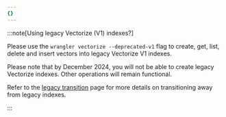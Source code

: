 ```yaml
---
{}
---
```


:::note[Using legacy Vectorize (V1) indexes?]

Please use the `wrangler vectorize --deprecated-v1` flag to create, get, list, delete and insert vectors into legacy Vectorize V1 indexes.

Please note that by December 2024, you will not be able to create legacy Vectorize indexes. Other operations will remain functional.

Refer to the [legacy transition](/vectorize/reference/transition-vectorize-legacy) page for more details on transitioning away from legacy indexes.

:::
